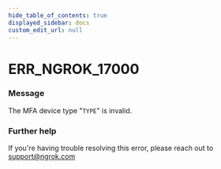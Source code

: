 ```yaml
---
hide_table_of_contents: true
displayed_sidebar: docs
custom_edit_url: null
---
```



# ERR_NGROK_17000

### Message

The MFA device type "`TYPE`" is invalid.

### Further help

If you're having trouble resolving this error, please reach out to [support@ngrok.com](mailto:support@ngrok.com?subject=Help%20with%20ERR_NGROK_17000)

<ErrorDetails error="err_ngrok_17000" />
